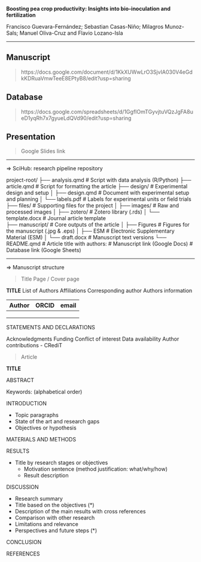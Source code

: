 **Boosting pea crop productivity: Insights into bio-inoculation and fertilization**

Francisco Guevara-Fernández; Sebastian Casas-Niño; Milagros Munoz-Sals; Manuel Oliva-Cruz and Flavio Lozano-Isla

---

## Manuscript

> https://docs.google.com/document/d/1KkXUWwLrO3SjvIA030V4eGdkKDRuaVmwTeeE8EPtyB8/edit?usp=sharing

## Database

> https://docs.google.com/spreadsheets/d/1GgfIOmTGyvjtuVQzJgFA8ueD1yqRh7x7gyueLdQVd90/edit?usp=sharing

## Presentation

> Google Slides link

---

⇒ SciHub: research pipeline repository

project-root/
  ├── analysis.qmd          # Script with data analysis (R/Python)
  ├── article.qmd           # Script for formatting the article
  ├── design/               # Experimental design and setup
  │   ├── design.qmd            # Document with experimental setup and planning
  │   └── labels.pdf            # Labels for experimental units or field trials
  ├── files/                # Supporting files for the project
  │   ├── images/               # Raw and processed images
  │   ├── zotero/               # Zotero library (.rds)
  │   └── template.docx         # Journal article template  
  ├── manuscript/           # Core outputs of the article
  │   ├── Figures               # Figures for the manuscript (.jpg & .eps)
  │   ├── ESM                   # Electronic Supplementary Material (ESM)
  │   └── draft.docx            # Manuscript text versions
  └── README.qmd            # Article title with authors:
                                # Manuscript link (Google Docs)
                                # Database link (Google Sheets)

---

⇒ Manuscript structure

> Title Page / Cover page

**TITLE**
List of Authors
Affiliations 
Corresponding author
Authors information

| Author | ORCID | email |
|--------|-------|-------|
|        |       |       |
|        |       |       |
|        |       |       |

STATEMENTS AND DECLARATIONS

Acknowledgments
Funding
Conflict of interest
Data availability
Author contributions
- CRediT

> Article

**TITLE**

ABSTRACT

Keywords: (alphabetical order)

INTRODUCTION

- Topic paragraphs
- State of the art and research gaps
- Objectives or hypothesis

MATERIALS AND METHODS

RESULTS

- Title by research stages or objectives
  - Motivation sentence (method justification: what/why/how)
  - Result description

DISCUSSION

- Research summary
- Title based on the objectives (*)
- Description of the main results with cross references
- Comparison with other research
- Limitations and relevance
- Perspectives and future steps (*)

CONCLUSION

REFERENCES
